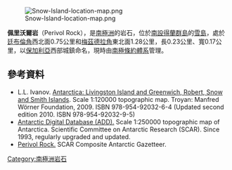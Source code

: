 [[Image:Snow-Island-location-map.png|thumb]]

{{coord|62|42|02|S|61|20|52|W|display=title}}

'''佩里沃爾岩'''（Perivol Rock），是[[南極洲|南極洲]]的岩石，位於[[南設得蘭群島|南設得蘭群島]]的[[雪島|雪島]]，處於[[廷布倫角|廷布倫角]]西北面0.75公里和[[梅茲德拉角|梅茲德拉角]]東北面1.28公里，長0.23公里、寬0.17公里，以[[保加利亞|保加利亞]]西部城鎮命名，現時由[[南極條約體系|南極條約體系]]管理。

==參考資料==
* L.L. Ivanov. [http://apcbg.org/image023.jpg Antarctica: Livingston Island and Greenwich, Robert, Snow and Smith Islands]{{Wayback|url=http://apcbg.org/image023.jpg |date=20080424075823 }}. Scale 1:120000 topographic map.  Troyan: Manfred Wörner Foundation, 2009.  ISBN 978-954-92032-6-4 (Updated second edition 2010.  ISBN 978-954-92032-9-5)
* [http://www.add.scar.org Antarctic Digital Database (ADD).]{{Wayback|url=http://www.add.scar.org/ |date=20170305000653 }} Scale 1:250000 topographic map of Antarctica. Scientific Committee on Antarctic Research (SCAR). Since 1993, regularly upgraded and updated.
* [https://data.aad.gov.au/aadc/gaz/scar/display_name.cfm?gaz_id=137516 Perivol Rock.] {{Wayback|url=https://data.aad.gov.au/aadc/gaz/scar/display_name.cfm?gaz_id=137516 |date=20170922100920 }} SCAR Composite Antarctic Gazetteer.

{{南设得兰群岛}}

{{Antarctica-geo-stub}}

[[Category:南極洲岩石|Category:南極洲岩石]]